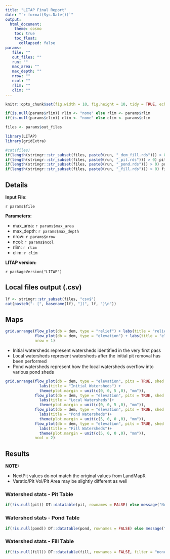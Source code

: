 ```yaml
---
title: "LITAP Final Report"
date: "`r format(Sys.Date())`"
output: 
  html_document:
    theme: cosmo
    toc: true
    toc_float:
      collapsed: false
params: 
   file: ""
   out_files: ""
   run: ""
   max_area: ""
   max_depth: ""
   nrow: ""
   ncol: ""
   rlim: ""
   clim: ""
---
```

<style>
.figure {
  max-width: 100%;
  margin: auto;
}
</style>


```r
knitr::opts_chunk$set(fig.width = 10, fig.height = 10, tidy = TRUE, echo = FALSE)

if(is.null(params$rlim)) rlim <- "none" else rlim <- params$rlim
if(is.null(params$clim)) clim <- "none" else clim <- params$clim

files <- params$out_files

library(LITAP)
library(gridExtra)

#cat(files)
if(length(stringr::str_subset(files, paste0(run, "_dem_fill.rds"))) > 0) dem <- readRDS(stringr::str_subset(files, paste0(run, "_dem_fill.rds")))
if(length(stringr::str_subset(files, paste0(run, "_pit.rds"))) > 0) pit <- readRDS(stringr::str_subset(files, paste0(run, "_pit.rds"))) else pit <- NULL #cat(stringr::str_subset(files, paste0(run, "_pit.rds"))) 
if(length(stringr::str_subset(files, paste0(run, "_pond.rds"))) > 0) pond <- readRDS(stringr::str_subset(files, paste0(run, "_pond.rds"))) else pond <- NULL
if(length(stringr::str_subset(files, paste0(run, "_fill.rds"))) > 0) fill <- readRDS(stringr::str_subset(files, paste0(run, "_fill.rds"))) else fill <- NULL
```

## Details

**Input File**:   

`r params$file`  

__Parameters:__
 
 - max_area: `r params$max_area`
 - max_depth: `r params$max_depth`
 - nrow: `r params$nrow`
 - ncol: `r params$ncol`
 - rlim: `r rlim`
 - clim: `r clim`
 
__LITAP version:__ 

`r packageVersion("LITAP")`



## Local files output (.csv)

```r
lf <- stringr::str_subset(files, "csv$")
cat(paste0("- [", basename(lf), "](", lf, ")\n"))
```


## Maps
```r
grid.arrange(flow_plot(db = dem, type = "relief") + labs(title = "relief"),
             flow_plot(db = dem, type = "elevation") + labs(title = "elevation"),
             nrow = 1)
```

- Initial watersheds represent watersheds identified in the very first pass
- Local watersheds represent watersheds after the initial pit removal has been performed
- Pond watersheds represent how the local watersheds overflow into various pond sheds

```r
grid.arrange(flow_plot(db = dem, type = "elevation", pits = TRUE, shed = TRUE, shed_type = "initial") + 
               labs(title = "Initial Watersheds") +
               theme(plot.margin = unit(c(0, 0, 5 ,0), "mm")),
             flow_plot(db = dem, type = "elevation", pits = TRUE, shed = TRUE, shed_type = "local") + 
               labs(title = "Local Watersheds")+
               theme(plot.margin = unit(c(0, 0, 5 ,0), "mm")),
             flow_plot(db = dem, type = "elevation", pits = TRUE, shed = TRUE, shed_type = "pond") + 
               labs(title = "Pond Watersheds")+
               theme(plot.margin = unit(c(5, 0, 0 ,0), "mm")),
             flow_plot(db = dem, type = "elevation", pits = TRUE, shed = TRUE, shed_type = "fill") + 
               labs(title = "Fill Watersheds")+
               theme(plot.margin = unit(c(5, 0, 0 ,0), "mm")),
             ncol = 2)
```

## Results

__NOTE:__  

- NextPit values do not match the original values from LandMapR
- Varatio/Pit Vol/Pit Area may be slightly different as well

### Watershed stats - Pit Table
```r
if(!is.null(pit)) DT::datatable(pit, rownames = FALSE) else message("No pit table")
```

### Watershed stats - Pond Table
```r
if(!is.null(pond)) DT::datatable(pond, rownames = FALSE) else message("No pit table")
```

### Watershed stats - Fill Table
```r
if(!is.null(fill)) DT::datatable(fill, rownames = FALSE, filter = "none", options = list(ordering=F)) else message("No fill table")
```
